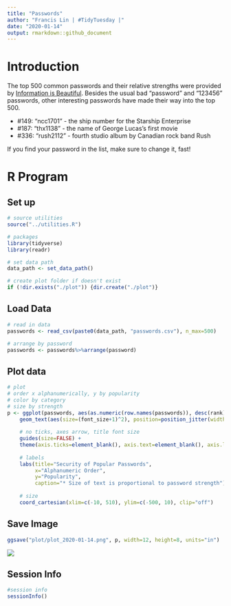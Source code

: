 ```yaml
---
title: "Passwords"
author: "Francis Lin | #TidyTuesday |"
date: "2020-01-14"
output: rmarkdown::github_document
---
```


# Introduction

The top 500 common passwords and their relative strengths were provided by [Information is Beautiful](https://docs.google.com/spreadsheets/d/1cz7TDhm0ebVpySqbTvrHrD3WpxeyE4hLZtifWSnoNTQ/edit#gid=21). Besides the usual bad "password" and "123456" passwords, other interesting passwords have made their way into the top 500.

* #149: "ncc1701" - the ship number for the Starship Enterprise
* #187: "thx1138" - the name of George Lucas’s first movie
* #336: "rush2112" - fourth studio album by Canadian rock band Rush

If you find your password in the list, make sure to change it, fast!

# R Program

## Set up

```r
# source utilities
source("../utilities.R")

# packages
library(tidyverse)
library(readr)

# set data path
data_path <- set_data_path()

# create plot folder if doesn't exist
if (!dir.exists("./plot")) {dir.create("./plot")}
```

## Load Data

```r
# read in data
passwords <- read_csv(paste0(data_path, "passwords.csv"), n_max=500)

# arrange by password
passwords <- passwords%>%arrange(password)
```

## Plot data

```r
# plot 
# order x alphanumerically, y by popularity
# color by category
# size by strength
p <- ggplot(passwords, aes(as.numeric(row.names(passwords)), desc(rank), label=password, color=category)) +
    geom_text(aes(size=(font_size+1)^2), position=position_jitter(width=20,height=10), family="NimbusRom") + 
    
    # no ticks, axes arrow, title font size
    guides(size=FALSE) +
    theme(axis.ticks=element_blank(), axis.text=element_blank(), axis.line = element_line(arrow=arrow(angle=10, length=unit(0.1, "inches"), type = "open")), plot.title=element_text(size=20, hjust = 0.5)) + 
    
    # labels
    labs(title="Security of Popular Passwords",
         x="Alphanumeric Order",
         y="Popularity",
         caption="* Size of text is proportional to password strength") +
    
    # size
    coord_cartesian(xlim=c(-10, 510), ylim=c(-500, 10), clip="off")
```

## Save Image

```r
ggsave("plot/plot_2020-01-14.png", p, width=12, height=8, units="in")
```

![](./plot/plot_2020-01-14.png)

## Session Info

```r
#session info
sessionInfo()
```


